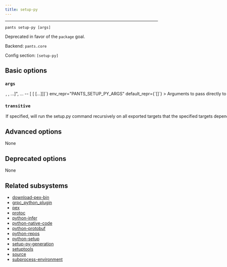 ```yaml
---
title: setup-py
---
```



---

```
pants setup-py [args]
```

Deprecated in favor of the `package` goal.

Backend: <span className="color--primary">`pants.core`</span>

Config section: <span className="color--primary">`[setup-py]`</span>

<span className={styles.options}>

## Basic options

### `args`

<Option
  cli_repr={`--setup-py-args="[<shell_str>, <shell_str>, ...]", ... -- [<shell_str> [<shell_str> [...]]]`}
  env_repr="PANTS_SETUP_PY_ARGS"
  default_repr={`[]`}
>

Arguments to pass directly to setup.py, e.g. `--setup-py-args='bdist_wheel
  --python-tag py36.py37'`. If unspecified, Pants will dump the setup.py chroot.

</Option>

### `transitive`

<Option
  cli_repr={`--[no-]setup-py-transitive`}
  env_repr="PANTS_SETUP_PY_TRANSITIVE"
  default_repr={`False`}
>

If specified, will run the setup.py command recursively on all exported
targets that the specified targets depend on, in dependency order.

</Option>

## Advanced options

None

## Deprecated options

None

## Related subsystems

- [download-pex-bin](../subsystems/download-pex-bin.mdx)
- [grpc_python_plugin](../subsystems/grpc_python_plugin.mdx)
- [pex](../subsystems/pex.mdx)
- [protoc](../subsystems/protoc.mdx)
- [python-infer](../subsystems/python-infer.mdx)
- [python-native-code](../subsystems/python-native-code.mdx)
- [python-protobuf](../subsystems/python-protobuf.mdx)
- [python-repos](../subsystems/python-repos.mdx)
- [python-setup](../subsystems/python-setup.mdx)
- [setup-py-generation](../subsystems/setup-py-generation.mdx)
- [setuptools](../subsystems/setuptools.mdx)
- [source](../subsystems/source.mdx)
- [subprocess-environment](../subsystems/subprocess-environment.mdx)

</span>
